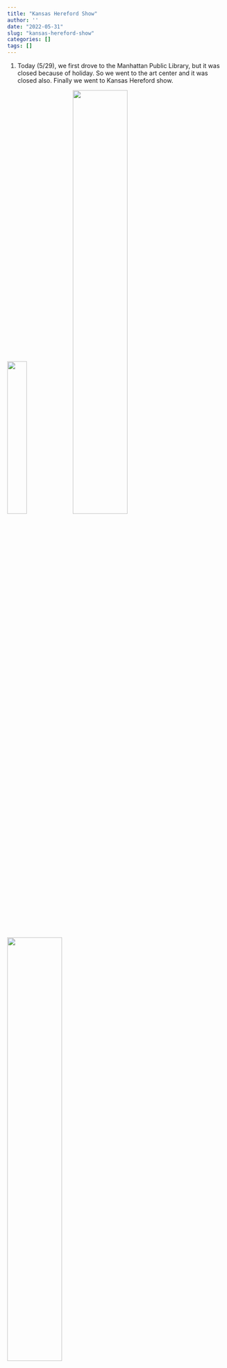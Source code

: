 ```yaml
---
title: "Kansas Hereford Show"
author: ''
date: "2022-05-31"
slug: "kansas-hereford-show"
categories: []
tags: []
---
```


1. Today (5/29), we first drove to the Manhattan Public Library, but it was closed because of holiday. So we went to the art center and it was closed also. Finally we went to Kansas Hereford show.

![](/image/hereford_1.jpg){width=30%}![](/image/hereford_2.jpg){width=50%} ![](/image/hereford_3.jpg){width=50%} 

I told Ian that the 8 years old boy can take care of a cow alone; he said "if you buy me a farm, I can do it too!"

2. [他在爆红前猝死，至今让人意难平 (5/30)](https://mp.weixin.qq.com/s/kqf9gt7EFKJuciBwRT37BQ)
最近读了一点关于亚当斯密的书，写了一本畅销书而名利双收，而吴敬梓却。。。

3. [除了错过诺奖，一个你所不知道的吴健雄](https://mp.weixin.qq.com/s/wp_MThtlTY2LoDiW92R-HQ)

[英文版](https://www.washingtonpost.com/lifestyle/2021/12/13/chien-shiung-wu-biography-physics-grandmother/)

[Radio](https://www.wbur.org/hereandnow/2022/01/11/chien-shiung-wu-life)

- 钱荣成对“认真”的评论：

- 关于吴和居里夫人渊源的讲述: [施士元](https://baike.baidu.com/item/%E6%96%BD%E5%A3%AB%E5%85%83)
